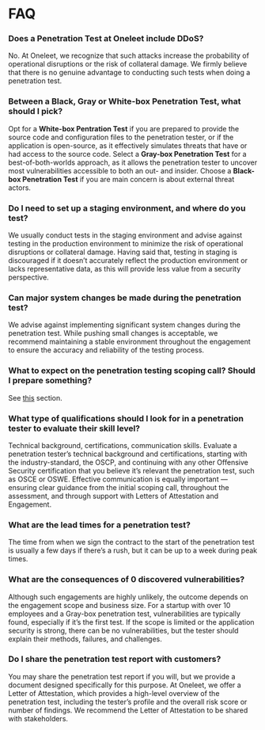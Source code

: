 # FAQ

### Does a Penetration Test at Oneleet include DDoS?

No. At Oneleet, we recognize that such attacks increase the probability of operational disruptions or the risk of collateral damage. We firmly believe that there is no genuine advantage to conducting such tests when doing a penetration test.

### Between a Black, Gray or White-box Penetration Test, what should I pick?

Opt for a **White-box Pentration Test** if you are prepared to provide the source code and configuration files to the penetration tester, or if the application is open-source, as it effectively simulates threats that have or had access to the source code. Select a **Gray-box Penetration Test** for a best-of-both-worlds approach, as it allows the penetration tester to uncover most vulnerabilities accessible to both an out- and insider. Choose a **Black-box Penetration Test** if you are main concern is about external threat actors.

### Do I need to set up a staging environment, and where do you test?

We usually conduct tests in the staging environment and advise against testing in the production environment to minimize the risk of operational disruptions or collateral damage. Having said that, testing in staging is discouraged if it doesn’t accurately reflect the production environment or lacks representative data, as this will provide less value from a security perspective.

### Can major system changes be made during the penetration test?

We advise against implementing significant system changes during the penetration test. While pushing small changes is acceptable, we recommend maintaining a stable environment throughout the engagement to ensure the accuracy and reliability of the testing process.

### What to expect on the penetration testing scoping call? Should I prepare something?

See [this](/penetration-testing/process-overview) section.

### What type of qualifications should I look for in a penetration tester to evaluate their skill level?

Technical background, certifications, communication skills. Evaluate a penetration tester’s technical background and certifications, starting with the industry-standard, the OSCP, and continuing with any other Offensive Security certification that you believe it’s relevant the penetration test, such as OSCE or OSWE. Effective communication is equally important — ensuring clear guidance from the initial scoping call, throughout the assessment, and through support with Letters of Attestation and Engagement.

### What are the lead times for a penetration test?

The time from when we sign the contract to the start of the penetration test is usually a few days if there’s a rush, but it can be up to a week during peak times.

### What are the consequences of 0 discovered vulnerabilities?

Although such engagements are highly unlikely, the outcome depends on the engagement scope and business size. For a startup with over 10 employees and a Gray-box penetration test, vulnerabilities are typically found, especially if it’s the first test. If the scope is limited or the application security is strong, there can be no vulnerabilities, but the tester should explain their methods, failures, and challenges.

### Do I share the penetration test report with customers?

You may share the penetration test report if you will, but we provide a document designed specifically for this purpose. At Oneleet, we offer a Letter of Attestation, which provides a high-level overview of the penetration test, including the tester’s profile and the overall risk score or number of findings. We recommend the Letter of Attestation to be shared with stakeholders.

